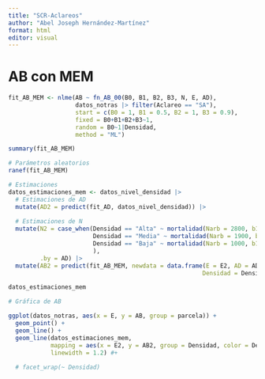 ```yaml
---
title: "SCR-Aclareos"
author: "Abel Joseph Hernández-Martínez"
format: html
editor: visual
---
```



# AB con MEM
```r
fit_AB_MEM <- nlme(AB ~ fn_AB_00(B0, B1, B2, B3, N, E, AD),
                   datos_notras |> filter(Aclareo == "SA"),
                   start = c(B0 = 1, B1 = 0.5, B2 = 1, B3 = 0.9),
                   fixed = B0+B1+B2+B3~1,
                   random = B0~1|Densidad,
                   method = "ML")

summary(fit_AB_MEM)

# Parámetros aleatorios
ranef(fit_AB_MEM)
```

```r
# Estimaciones
datos_estimaciones_mem <- datos_nivel_densidad |> 
  # Estimaciones de AD
  mutate(AD2 = predict(fit_AD, datos_nivel_densidad)) |> 
  
  # Estimaciones de N
  mutate(N2 = case_when(Densidad == "Alta" ~ mortalidad(Narb = 2800, b1 = coef(fit_N)[1], E2),
                        Densidad == "Media" ~ mortalidad(Narb = 1900, b1 = coef(fit_N)[2], E2),
                        Densidad == "Baja" ~ mortalidad(Narb = 1000, b1 = coef(fit_N)[2], E2),
                        ),
         .by = AD) |> 
  mutate(AB2 = predict(fit_AB_MEM, newdata = data.frame(E = E2, AD = AD2, N = N2,
                                                       Densidad = Densidad)))

datos_estimaciones_mem
```

```r
# Gráfica de AB

ggplot(datos_notras, aes(x = E, y = AB, group = parcela)) +
  geom_point() +
  geom_line() +
  geom_line(datos_estimaciones_mem,
            mapping = aes(x = E2, y = AB2, group = Densidad, color = Densidad),
            linewidth = 1.2) #+
  
  # facet_wrap(~ Densidad)
```


```r

```



